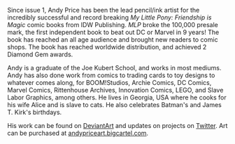 Since issue 1, Andy Price has been the lead pencil/ink artist for the incredibly successful and record breaking _My Little Pony: Friendship is Magic_ comic books from IDW Publishing. _MLP_ broke the 100,000 presale mark, the first independent book to beat out DC or Marvel in 9 years! The book has reached an all age audience and brought new readers to comic shops. The book has reached worldwide distribution, and achieved 2 Diamond Gem awards.

Andy is a graduate of the Joe Kubert School, and works in most mediums. Andy has also done work from comics to trading cards to toy designs to whatever comes along, for BOOM!Studios, Archie Comics, DC Comics, Marvel Comics, Rittenhouse Archives, Innovation Comics, LEGO, and Slave Labor Graphics, among others. He lives in Georgia, USA where he cooks for his wife Alice and is slave to cats. He also celebrates Batman's and James T. Kirk's birthdays.

His work can be found on [DeviantArt](http://andypriceart.deviantart.com) and updates on projects on [Twitter](https://twitter.com/andypriceart). Art can be purchased at [andypriceart.bigcartel.com](https://andypriceart.bigcartel.com).
